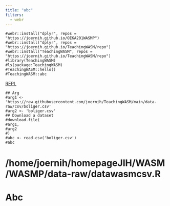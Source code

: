 ```yaml
---
title: "abc"
filters:
  - webr
---
```


```webr-r
#webr::install("dplyr", repos = "https://joernih.github.io/OEKA201WASMP")
#webr::install("dplyr", repos = "https://joernih.github.io/TeachingWASM/repo")
#webr::install("TeachingWASM", repos = "https://joernih.github.io/TeachingWASM/repo")
#library(TeachingWASM)
#ls(package:TeachingWASM)
#TeachingWASM::hello()
#TeachingWASM::abc
```

[REPL](https://webr.r-wasm.org/latest/)

```webr-r
## Arg
#arg1 <- 'https://raw.githubusercontent.com/joernih/TeachingWASM/main/data-raw/csv/boliger.csv'
#arg2 <- 'boliger.csv'
## Download a dataset
#download.file(
#arg1,
#arg2
#)
#abc <- read.csv('boliger.csv')
#abc
```


# /home/joernih/homepageJIH/WASM/WASMP/data-raw/datawasmcsv.R


# Abc

